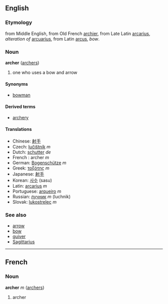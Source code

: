 == English ==
=== Etymology ===
from Middle English, from Old French [[archier]], from Late Latin [[arcarius]], ''alteration of'' [[arcuarius]], from Latin [[arcus]], ''bow''.
=== Noun ===
'''archer''' ([[archers]])

# one who uses a bow and arrow

==== Synonyms ====
* [[bowman]]

====Derived terms====
*[[archery]]

==== Translations ====
*Chinese: [[射手]]
*Czech: [[lučištník]] ''m''
*Dutch: [[schutter]] ''de''
*French : archer ''m''
*German: [[Bogenschütze]] ''m''
*Greek: [[τοξότης]] ''m''
*Japanese: [[射手]]
*Korean: [[사수]] (sasu)
*Latin: [[arcarius]] ''m''
*Portuguese: [[arqueiro]] ''m''
*Russian: [[лучник]] ''m'' (luchnik)
*Slovak: [[lukostrelec#Slovak|lukostrelec]] ''m''

===See also===
*[[arrow]]
*[[bow]]
*[[quiver]]
*[[Sagittarius]]

----

==French==
===Noun===
'''archer''' ''m'' ([[archers]])

# archer